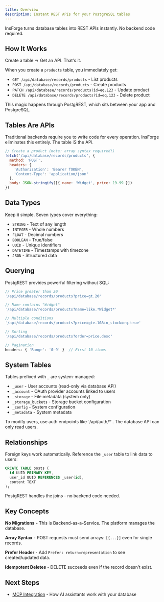 ```yaml
---
title: Overview
description: Instant REST APIs for your PostgreSQL tables
---
```


InsForge turns database tables into REST APIs instantly. No backend code required.

## How It Works

Create a table → Get an API. That's it.

When you create a `products` table, you immediately get:
- `GET /api/database/records/products` - List products
- `POST /api/database/records/products` - Create products  
- `PATCH /api/database/records/products?id=eq.123` - Update product
- `DELETE /api/database/records/products?id=eq.123` - Delete product

This magic happens through PostgREST, which sits between your app and PostgreSQL.

## Tables Are APIs

Traditional backends require you to write code for every operation. InsForge eliminates this entirely. The table IS the API.

```javascript
// Create a product (note: array syntax required!)
fetch('/api/database/records/products', {
  method: 'POST',
  headers: { 
    'Authorization': 'Bearer TOKEN',
    'Content-Type': 'application/json'
  },
  body: JSON.stringify([{ name: 'Widget', price: 19.99 }])
})
```

## Data Types

Keep it simple. Seven types cover everything:

- `STRING` - Text of any length
- `INTEGER` - Whole numbers
- `FLOAT` - Decimal numbers
- `BOOLEAN` - True/false
- `UUID` - Unique identifiers
- `DATETIME` - Timestamps with timezone
- `JSON` - Structured data

## Querying

PostgREST provides powerful filtering without SQL:

```javascript
// Price greater than 20
'/api/database/records/products?price=gt.20'

// Name contains "Widget"
'/api/database/records/products?name=like.*Widget*'

// Multiple conditions
'/api/database/records/products?price=gte.10&in_stock=eq.true'

// Sorting
'/api/database/records/products?order=price.desc'

// Pagination
headers: { 'Range': '0-9' }  // First 10 items
```

## System Tables

Tables prefixed with `_` are system-managed:

- `_user` - User accounts (read-only via database API)
- `_account` - OAuth provider accounts linked to users
- `_storage` - File metadata (system only)
- `_storage_buckets` - Storage bucket configuration
- `_config` - System configuration
- `_metadata` - System metadata

<Note>
To modify users, use auth endpoints like `/api/auth/*`. The database API can only read users.
</Note>

## Relationships

Foreign keys work automatically. Reference the `_user` table to link data to users:

```sql
CREATE TABLE posts (
  id UUID PRIMARY KEY,
  user_id UUID REFERENCES _user(id),
  content TEXT
);
```

PostgREST handles the joins - no backend code needed.

## Key Concepts

**No Migrations** - This is Backend-as-a-Service. The platform manages the database.

**Array Syntax** - POST requests must send arrays: `[{...}]` even for single records.

**Prefer Header** - Add `Prefer: return=representation` to see created/updated data.

**Idempotent Deletes** - DELETE succeeds even if the record doesn't exist.

## Next Steps

- [MCP Integration](/database/mcp) - How AI assistants work with your database
